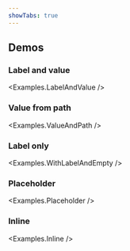 ```yaml
---
showTabs: true
---
```



## Demos

### Label and value

<Examples.LabelAndValue />

### Value from path

<Examples.ValueAndPath />

### Label only

<Examples.WithLabelAndEmpty />

### Placeholder

<Examples.Placeholder />

### Inline

<Examples.Inline />
